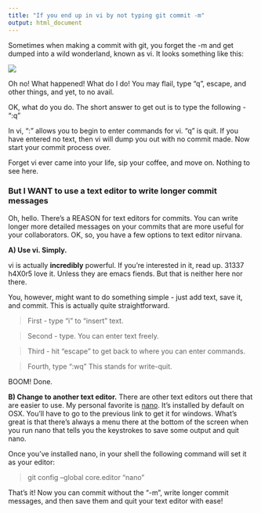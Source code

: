 ```yaml
---
title: "If you end up in vi by not typing git commit -m"
output: html_document
---
```


Sometimes when making a commit with git, you forget the -m and get dumped into a wild wonderland, known as vi.  It looks something like this:

![](./images/vigit.jpg) 

Oh no! What happened! What do I do!  You may flail, type "q", escape, and other things, and yet, to no avail.

OK, what do you do.  The short answer to get out is to type the following - ":q"

In vi, ":" allows you to begin to enter commands for vi. "q" is quit.  If you have entered no text, then vi will dump you out with no commit made. Now start your commit process over.  

Forget vi ever came into your life, sip your coffee, and move on. Nothing to see here.


### But I WANT to use a text editor to write longer commit messages

Oh, hello. There's a REASON for text editors for commits. You can write longer more detailed messages on your commits that are more useful for your collaborators.  OK, so, you have a few options to text editor nirvana.

**A) Use vi. Simply.**

  vi is actually **incredibly** powerful. If you're interested in it, read up. 31337 h4X0r5 love it. Unless they are emacs fiends. But that is neither here nor there.
  
  You, however, might want to do something simple - just add text, save it, and commit.  This is actually quite straightforward.
  
>  First - type "i" to "insert" text.

>  Second - type. You can enter text freely.

>  Third - hit "escape" to get back to where you can enter commands.

>  Fourth, type ":wq"  This stands for write-quit.
  
BOOM!  Done.

**B) Change to another text editor.** There are other text editors out there that are easier to use. My personal favorite is [nano](http://www.nano-editor.org/). It's installed by default on OSX. You'll have to go to the previous link to get it for windows. What's great is that there's always a menu there at the bottom of the screen when you run nano that tells you the keystrokes to save some output and quit nano.

Once you've installed nano, in your shell the following command will set it as your editor:

> git config --global core.editor "nano"

That's it!  Now you can commit without the "-m", write longer commit messages, and then save them and quit your text editor with ease!